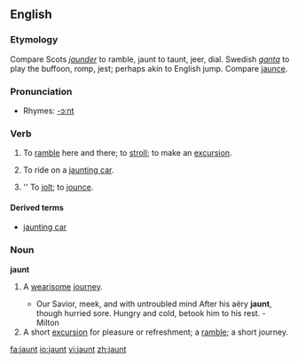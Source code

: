 ==English==
===Etymology===
Compare Scots ''[[jaunder]]'' to ramble, jaunt to taunt, jeer, dial. Swedish ''[[ganta]]'' to play the buffoon, romp, jest; perhaps akin to English jump. Compare [[jaunce]].

===Pronunciation===
*Rhymes: [[Rhymes:English:-ɔːnt|-ɔːnt]]

===Verb===
{{en-verb}}
# {{intransitive}} To [[ramble]] here and there; to [[stroll]]; to make an [[excursion]].
# {{intransitive}} To ride on a [[jaunting car]].
# {{transitive}} {{obsolete}}'' To [[jolt]]; to [[jounce]].

====Derived terms====
* [[jaunting car]]

===Noun===
'''jaunt'''
# {{archaic}} A [[wearisome]] [[journey]].
#* Our Savior, meek, and with untroubled mind After his aëry '''jaunt''', though hurried sore. Hungry and cold, betook him to his rest. - Milton
# A short [[excursion]] for pleasure or refreshment; a [[ramble]]; a short journey.

[[fa:jaunt]]
[[io:jaunt]]
[[vi:jaunt]]
[[zh:jaunt]]